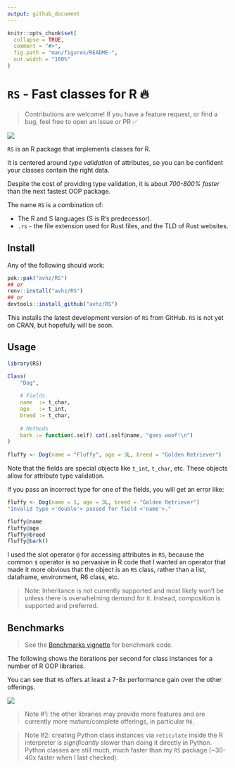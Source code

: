 ```yaml
---
output: github_document
---
```


<!-- README.md is generated from README.Rmd. Please edit that file -->

```r
knitr::opts_chunk$set(
  collapse = TRUE,
  comment = "#>",
  fig.path = "man/figures/README-",
  out.width = "100%"
)
```

# `RS` - Fast classes for R 🔥

> Contributions are welcome! If you have a feature request, or find a bug, feel free to open an issue or PR ✅

<!-- badges: start -->
![](https://img.shields.io/github/r-package/v/avhz/RS)
<!-- badges: end -->

`RS` is an R package that implements classes for R. 

It is centered around *type validation* of attributes, 
so you can be confident your classes contain the right data.

Despite the cost of providing type validation, 
it is about *700-800% faster* than the next fastest OOP package.

The name `RS` is a combination of:

- The R and S languages (S is R's predecessor).
- `.rs` - the file extension used for Rust files, and the TLD of Rust websites.


## Install

Any of the following should work:

```R
pak::pak("avhz/RS")
## or
renv::install("avhz/RS")
## or
devtools::install_github("avhz/RS")
```

This installs the latest development version of `RS` from GitHub. 
`RS` is not yet on CRAN, but hopefully will be soon.

## Usage

```r
library(RS)

Class(
    "Dog",
 
    # Fields
    name  := t_char,
    age   := t_int,
    breed := t_char,
 
    # Methods
    bark := function(.self) cat(.self@name, "goes woof!\n")
)
 
fluffy <- Dog(name = "Fluffy", age = 3L, breed = "Golden Retriever")
```

Note that the fields are special objects like `t_int`, `t_char`, etc.
These objects allow for attribute type validation.

If you pass an incorrect type for one of the fields, you will get an error like:

```R
fluffy <- Dog(name = 1, age = 3L, breed = "Golden Retriever")
"Invalid type <'double'> passed for field <'name'>."
```

```r
fluffy@name
fluffy@age
fluffy@breed
fluffy@bark()
```

I used the slot operator `@` for accessing attributes in `RS`, because the common `$` operator
is so pervasive in R code that I wanted an operator that made
it more obvious that the object is an `RS` class,
rather than a list, dataframe, environment, R6 class, etc.

> Note:
> Inheritance is not currently supported and most likely won't be unless there is overwhelming demand for it.
> Instead, composition is supported and preferred.

## Benchmarks

> See the [Benchmarks vignette](https://avhz.github.io/RS/articles/Benchmarks.html) for benchmark code.

The following shows the iterations per second for class instances for a number of R OOP libraries.

You can see that `RS` offers at least a 7-8x performance gain over the other offerings. 

[<img src="man/figures/bench.png">](https://github.com/avhz/RS/blob/main/man/figures/bench.png)

> Note #1: the other libraries may provide more features and are currently more mature/complete offerings, in particular `R6`.

> Note #2: creating Python class instances via `reticulate` inside the R interpreter is *significantly* slower than doing it directly in Python.
> Python classes are still much, much faster than my `RS` package (~30-40x faster when I last checked).
